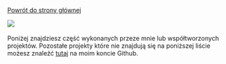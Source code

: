 [Powrót do strony głównej](/pl)

[![](https://img.shields.io/badge/github-projekty-000000?style=for-the-badge&logo=github)](https://github.com/milosz08) &nbsp;

Poniżej znajdziesz część wykonanych przeze mnie lub współtworzonych projektów. Pozostałe projekty które nie znajdują
się na poniższej liście możesz znaleźć [tutaj](https://github.com/milosz08) na moim koncie Github.
